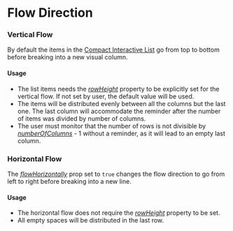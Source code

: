 
# Flow Direction

### Vertical Flow

By default the items in the [Compact Interactive List](/components/cerner-terra-framework-docs/compact-interactive-list/about) go from top to bottom before breaking into a new visual column.

<VerticalFlow />

#### Usage

* The list items needs the [_rowHeight_](/components/cerner-terra-framework-docs/compact-interactive-list/about#compact-interactive-list-props-table) property to be explicitly set for the vertical flow. If not set by user, the default value will be used.
* The items will be distributed evenly between all the columns but the last one. The last column will accommodate the reminder after the number of items was divided by number of columns.
* The user must monitor that the number of rows is not divisible by [_numberOfColumns_](/components/cerner-terra-framework-docs/compact-interactive-list/about#compact-interactive-list-props-table) - 1 without a reminder, as it will lead to an empty last column.

### Horizontal Flow

The [_flowHorizontally_](/components/cerner-terra-framework-docs/compact-interactive-list/about#compact-interactive-list-props-table) prop set to `true` changes the flow direction to go from left to right before breaking into a new line.

<HorizontalFlow />

#### Usage

* The horizontal flow does not require the [_rowHeight_](/components/cerner-terra-framework-docs/compact-interactive-list/about#compact-interactive-list-props-table) property to be set.
* All empty spaces will be distributed in the last row.